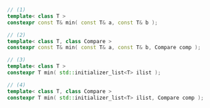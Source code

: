 ```cpp
// (1)
template< class T >
constexpr const T& min( const T& a, const T& b );

// (2)
template< class T, class Compare >
constexpr const T& min( const T& a, const T& b, Compare comp );

// (3)
template< class T >
constexpr T min( std::initializer_list<T> ilist );

// (4)
template< class T, class Compare >
constexpr T min( std::initializer_list<T> ilist, Compare comp );
```
